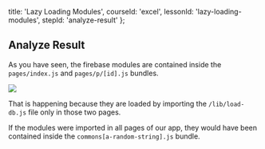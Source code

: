 
  title: 'Lazy Loading Modules',
  courseId: 'excel',
  lessonId: 'lazy-loading-modules',
  stepId: 'analyze-result'
};

## Analyze Result

As you have seen, the firebase modules are contained inside the `pages/index.js` and `pages/p/[id].js` bundles.

![](/static/images/learn/lazy-loading-modules/analyze-result-01.png)

That is happening because they are loaded by importing the `/lib/load-db.js` file only in those two pages.

If the modules were imported in all pages of our app, they would have been contained inside the `commons[a-random-string].js` bundle.

